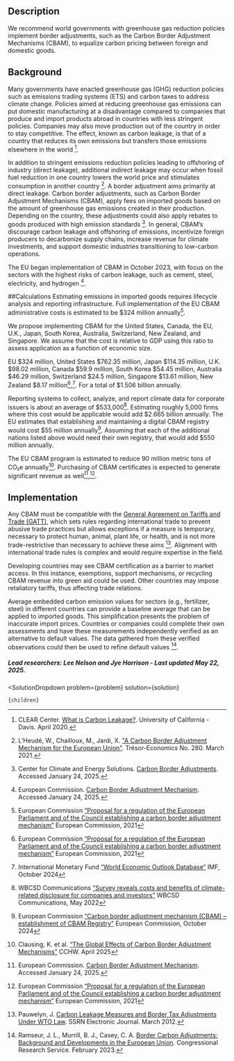

## Description
We recommend world governments with greenhouse gas reduction policies implement border adjustments, such as the Carbon Border Adjustment Mechanisms (CBAM), to equalize carbon pricing between foreign and domestic goods.

## Background
Many governments have enacted greenhouse gas (GHG) reduction policies such as emissions trading systems (ETS) and carbon taxes to address climate change. Policies aimed at reducing greenhouse gas emissions can put domestic manufacturing at a disadvantage compared to companies that produce and import products abroad in countries with less stringent policies. Companies may also move production out of the country in order to stay competitive. The effect, known as carbon leakage, is that of a country that reduces its own emissions but transfers those emissions elsewhere in the world [^"1"].

In addition to stringent emissions reduction policies leading to offshoring of industry (direct leakage), additional indirect leakage may occur when fossil fuel reduction in one country lowers the world price and stimulates consumption in another country [^"5"]. A border adjustment aims primarily at direct leakage.
Carbon border adjustments, such as Carbon Border Adjustment Mechanisms (CBAM), apply fees on imported goods based on the amount of greenhouse gas emissions created in their production. Depending on the country, these adjustments could also apply rebates to goods produced with high emission standards [^"3"]. In general, CBAM’s discourage carbon leakage and offshoring of emissions, incentivize foreign producers to decarbonize supply chains, increase revenue for climate investments, and support domestic industries transitioning to low-carbon operations.

The EU began implementation of CBAM in October 2023, with focus on the sectors with the highest risks of carbon leakage, such as cement, steel, electricity, and hydrogen [^"4"].

##Calculations
Estimating emissions in imported goods requires lifecycle analysis and reporting infrastructure. Full implementation of the EU CBAM administrative costs is estimated to be $324 million annually[^"7"].

We propose implementing CBAM for the United States, Canada, the EU, U.K., Japan, South Korea, Australia, Switzerland, New Zealand, and Singapore. We assume that the cost is relative to GDP using this ratio to assess application as a function of economic size.

EU $324 million, United States $762.35 million, Japan $114.35 million, U.K. $98.02 million, Canada $59.9 million, South Korea $54.45 million, Australia $46.29 million, Switzerland $24.5 million, Singapore $13.61 million, New Zealand $8.17 million[^"7"],[^"8"]. For a total of $1.506 billion annually.

Reporting systems to collect, analyze, and report climate data for corporate issuers is about an average of $533,000[^"9"]. Estimating roughly 5,000 firms where this cost would be applicable would add $2.665 billion annually.
The EU estimates that establishing and maintaining a digital CBAM registry would cost $55 million annually[^"10"]. Assuming that each of the additional nations listed above would need their own registry, that would add $550 million annually.

The EU CBAM program is estimated to reduce 90 million metric tons of CO₂e  annually[^"11"]. Purchasing of CBAM certificates is expected to generate significant revenue as well[^"4"],[^"7"].

## Implementation
Any CBAM must be compatible with the [General Agreement on Tariffs and Trade (GATT)](https://www.wto.org/english/docs_e/legal_e/gatt47_e.htm), which sets rules regarding international trade to prevent abusive trade practices but allows exceptions if a measure is temporary, necessary to protect human, animal, plant life, or health, and is not more trade-restrictive than necessary to achieve these aims [^"6"]. Alignment with international trade rules is complex and would require expertise in the field.

Developing countries may see CBAM certification as a barrier to market access. In this instance, exemptions, support mechanisms, or recycling CBAM revenue into green aid could be used. Other countries may impose retaliatory tariffs, thus affecting trade relations.

Average embedded carbon emission values for sectors (e.g., fertilizer, steel) in different countries can provide a baseline average that can be applied to imported goods. This simplification presents the problem of inaccurate import prices. Countries or companies could complete their own assessments and have these measurements independently verified as an alternative to default values. The data gathered from these verified observations could then be used to refine default values [^"2"].

##### Lead researchers: Lee Nelson and Jye Harrison - Last updated May 22, 2025.

[^"1"]: CLEAR Center. [What is Carbon Leakage?](https://clear.ucdavis.edu/news/what-carbon-leakage). University of California - Davis. April 2020.

[^"2"]: Ramseur, J. L., Murrill, B. J., Casey, C. A. [Border Carbon Adjustments: Background and Developments in the European Union](https://crsreports.congress.gov/product/pdf/R/R47167). Congressional Research Service. February 2023.

[^"3"]: Center for Climate and Energy Solutions. [Carbon Border Adjustments](https://www.c2es.org/content/carbon-border-adjustments/). Accessed January 24, 2025.

[^"4"]: European Commission. [Carbon Border Adjustment Mechanism](https://taxation-customs.ec.europa.eu/green-taxation-0/carbon-border-adjustment-mechanism_en). Accessed January 24, 2025.

[^"5"]: L’Heudé, W., Chailloux, M., Jardi, X. ["A Carbon Border Adjustment Mechanism for the European Union"](http://tankona.free.fr/tresoreco280.pdf). Trésor-Economics No. 280. March 2021.

[^"6"]: Pauwelyn, J.  [Carbon Leakage Measures and Border Tax Adjustments Under WTO Law](https://dx.doi.org/10.2139/ssrn.2026879). SSRN Electronic Journal. March 2012.

[^"7"]: European Commission [“Proposal for a regulation of the European Parliament and of the Council establishing a carbon border adjustment mechanism”]( https://eur-lex.europa.eu/legal-content/EN/TXT/) European Commission, 2021

[^"8"]: International Monetary Fund [“World Economic Outlook Database”]( https://www.imf.org/en/Publications/WEO/weo-database/2024/October/download-entire-database) IMF, October 2024

[^"9"]: WBCSD Communications [“Survey reveals costs and benefits of climate-related disclosure for companies and investors”]( https://www.wbcsd.org/news/survey-reveals-costs-benefits-climate-related-disclosure-companies-investors/) WBCSD Communications, May 2022

[^"10"]: European Commission [“Carbon border adjustment mechanism (CBAM) – establishment of CBAM Registry”]( https://ec.europa.eu/info/law/better-regulation/have-your-say/initiatives/14117-Carbon-border-adjustment-mechanism-CBAM-establishment-of-CBAM-Registry_en) European Commission, October 2024

[^"11"]: Clausing, K. et al. [“The Global Effects of Carbon Border Adjustment Mechanisms”](https://allanhsiao.com/files/CCHW_cbam.pdf) CCHW. April 2025


  <SolutionDropdown 
    problem={problem} 
    solution={solution}
  >
    {children}
  </SolutionDropdown>